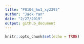```yaml
---
title: "P8106_hw1_xy2395"
author: "Jack Yan"
date: "2/27/2019"
output: github_document
---
```


```r
knitr::opts_chunk$set(echo = TRUE)
```

